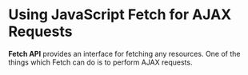 
<Layout>
<SEO title="Using JavaScript Fetch for AJAX Requests" />
<JSLayout>


# Using JavaScript Fetch for AJAX Requests

**Fetch API** provides an interface for fetching any resources. One of the things which Fetch can do is to perform AJAX requests.

</JSLayout>
</Layout>

